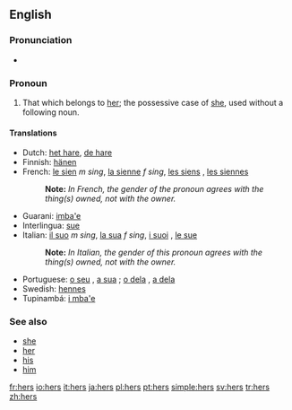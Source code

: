 ==English==

===Pronunciation===
*{{audio|en-us-hers.ogg|Audio (US)}}
*:{{rhymes|ɜː(r)z}}

===Pronoun===
{{en-pron|desc=possessive pronoun}}

# That which belongs to [[her]]; the possessive case of [[she]], used without a following noun.

====Translations====
{{trans-top|that which belongs to her}}
*Dutch: [[het hare]], [[de hare]]
*Finnish: [[hänen]]
*French: [[le sien]] ''m sing'', [[la sienne]] ''f sing'', [[les siens]] {{m}} {{plural}}, [[les siennes]] {{f}} {{plural}}
*:'''Note: ''' ''In French, the gender of the pronoun agrees with the thing(s) owned, not with the owner.''
*Guarani: [[imba'e]]
*Interlingua: [[sue]]
*Italian: [[il suo]] ''m sing'', [[la sua]] ''f sing'', [[i suoi]] {{m}} {{plural}}, [[le sue]] {{f}} {{plural}}
*:'''Note: ''' ''In Italian, the gender of this pronoun agrees with the thing(s) owned, not with the owner.''
*Portuguese: [[o seu]] {{m}}, [[a sua]] {{f}}; [[o dela]] {{m}}, [[a dela]] {{f}}
*Swedish: [[hennes]]
*Tupinambá: [[i mba'e]]
{{trans-bottom}}

===See also===
*[[she]]
*[[her]]
*[[his]]
*[[him]]

[[fr:hers]]
[[io:hers]]
[[it:hers]]
[[ja:hers]]
[[pl:hers]]
[[pt:hers]]
[[simple:hers]]
[[sv:hers]]
[[tr:hers]]
[[zh:hers]]